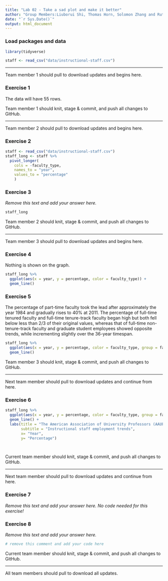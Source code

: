 ```yaml
---
title: "Lab 02 - Take a sad plot and make it better"
author: "Group Members:Liuborui Shi, Thomas Horn, Solomon Zhang and Ruth Ashadu"
date: "`r Sys.Date()`"
output: html_document
---
```


### Load packages and data

```r
library(tidyverse) 
```

```r
staff <- read_csv("data/instructional-staff.csv")
```


--------


Team member 1 should pull to download updates and begins here.



### Exercise 1

The data will have 55 rows.


Team member 1 should knit, stage & commit, and push all changes to GitHub.

--------

Team member 2 should pull to download updates and begins here.

### Exercise 2

```r
staff <- read_csv("data/instructional-staff.csv")
staff_long <- staff %>%
  pivot_longer(
    cols = -faculty_type, 
    names_to = "year",
    values_to = "percentage"
    )
```


### Exercise 3

*Remove this text and add your answer here.*

```r
staff_long

```


Team member 2 should knit, stage & commit, and push all changes to GitHub.

--------

Team member 3 should pull to download updates and begins here.


### Exercise 4

Nothing is shown on the graph.

```r
staff_long %>%
  ggplot(aes(x = year, y = percentage, color = faculty_type)) +
  geom_line() 
```


### Exercise 5

The percentage of part-time faculty took the lead after approximately the year 1984 and gradually rises to 40% at 2011. The percentage of full-time tenured faculty and full-time tenure-track faculty began high but both fell below less than 2/3 of their original values, whereas that of full-time non-tenure-track faculty and graduate student employees showed opposite trends, while incrementing slightly over the 36-year timespan.

```r
staff_long %>%
  ggplot(aes(x = year, y = percentage, color = faculty_type, group = faculty_type)) +
  geom_line()

```


Team member 3 should knit, stage & commit, and push all changes to GitHub.

--------

Next team member should pull to download updates and continue from here.


### Exercise 6



```r
staff_long %>%
  ggplot(aes(x = year, y = percentage, color = faculty_type, group = faculty_type)) +
  geom_line() +
  labs(title = "The American Association of University Professors (AAUP)",
       subtitle = "Instructional staff employment trends",
       x= "Year",
       y= "Percentage") 

  

```


Current team member should knit, stage & commit, and push all changes to GitHub.

--------

Next team member should pull to download updates and continue from here.


### Exercise 7

*Remove this text and add your answer here. No code needed for this exercise!*


### Exercise 8

*Remove this text and add your answer here.*

```r
# remove this comment and add your code here
```


Current team member should knit, stage & commit, and push all changes to GitHub.

--------

All team members should pull to download all updates.


